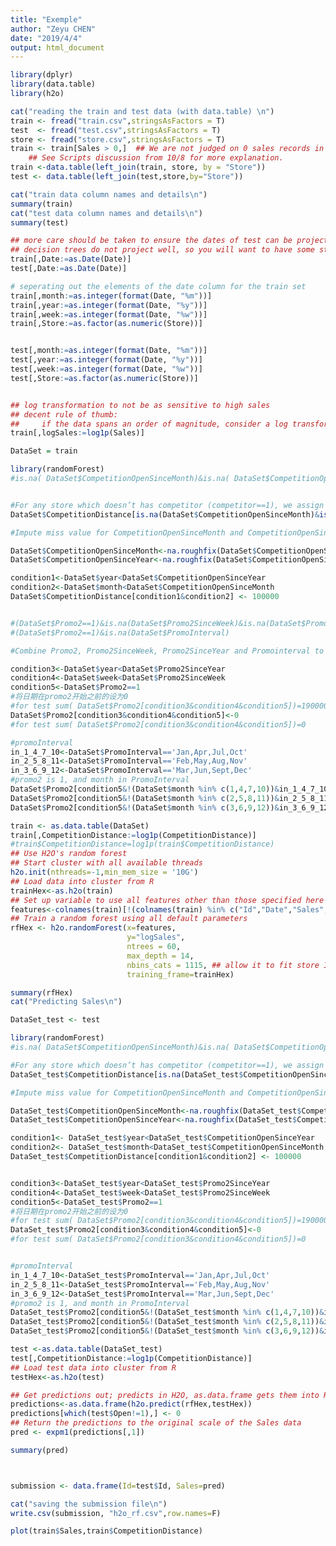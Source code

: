 ```yaml
---
title: "Exemple"
author: "Zeyu CHEN"
date: "2019/4/4"
output: html_document
---
```


```r
library(dplyr)
library(data.table)  
library(h2o)

cat("reading the train and test data (with data.table) \n")
train <- fread("train.csv",stringsAsFactors = T)
test  <- fread("test.csv",stringsAsFactors = T)
store <- fread("store.csv",stringsAsFactors = T)
train <- train[Sales > 0,]  ## We are not judged on 0 sales records in test set
    ## See Scripts discussion from 10/8 for more explanation.
train <-data.table(left_join(train, store, by = "Store"))
test <- data.table(left_join(test,store,by="Store"))

cat("train data column names and details\n")
summary(train)
cat("test data column names and details\n")
summary(test)

## more care should be taken to ensure the dates of test can be projected from train
## decision trees do not project well, so you will want to have some strategy here, if using the dates
train[,Date:=as.Date(Date)]
test[,Date:=as.Date(Date)]

# seperating out the elements of the date column for the train set
train[,month:=as.integer(format(Date, "%m"))]
train[,year:=as.integer(format(Date, "%y"))]
train[,week:=as.integer(format(Date, "%w"))]
train[,Store:=as.factor(as.numeric(Store))]


test[,month:=as.integer(format(Date, "%m"))]
test[,year:=as.integer(format(Date, "%y"))]
test[,week:=as.integer(format(Date, "%w"))]
test[,Store:=as.factor(as.numeric(Store))]


## log transformation to not be as sensitive to high sales
## decent rule of thumb: 
##     if the data spans an order of magnitude, consider a log transform
train[,logSales:=log1p(Sales)]

DataSet = train
```


```r
library(randomForest)
#is.na( DataSet$CompetitionOpenSinceMonth)&is.na( DataSet$CompetitionOpenSinceYear)&is.na( DataSet$CompetitionDistance)


#For any store which doesn’t has competitor (competitor==1), we assign CompetitionDistance as a large number 100000. 
DataSet$CompetitionDistance[is.na(DataSet$CompetitionOpenSinceMonth)&is.na( DataSet$CompetitionOpenSinceYear)&is.na( DataSet$CompetitionDistance)] <- 100000

#Impute miss value for CompetitionOpenSinceMonth and CompetitionOpenSinceYear by "na.roughfix"

DataSet$CompetitionOpenSinceMonth<-na.roughfix(DataSet$CompetitionOpenSinceMonth)
DataSet$CompetitionOpenSinceYear<-na.roughfix(DataSet$CompetitionOpenSinceYear)

condition1<-DataSet$year<DataSet$CompetitionOpenSinceYear
condition2<-DataSet$month<DataSet$CompetitionOpenSinceMonth
DataSet$CompetitionDistance[condition1&condition2] <- 100000


#(DataSet$Promo2==1)&is.na(DataSet$Promo2SinceWeek)&is.na(DataSet$Promo2SinceYear)
#(DataSet$Promo2==1)&is.na(DataSet$PromoInterval)

#Combine Promo2, Promo2SinceWeek, Promo2SinceYear and Promointerval to a promotion 2 indicator in historical sales data. The indicator indicates on a certain day whether a certain store is on promotion 2.

condition3<-DataSet$year<DataSet$Promo2SinceYear
condition4<-DataSet$week<DataSet$Promo2SinceWeek
condition5<-DataSet$Promo2==1
#将日期在promo2开始之前的设为0
#for test sum( DataSet$Promo2[condition3&condition4&condition5])=190000
DataSet$Promo2[condition3&condition4&condition5]<-0
#for test sum( DataSet$Promo2[condition3&condition4&condition5])=0

#promoInterval 
in_1_4_7_10<-DataSet$PromoInterval=='Jan,Apr,Jul,Oct'
in_2_5_8_11<-DataSet$PromoInterval=='Feb,May,Aug,Nov'
in_3_6_9_12<-DataSet$PromoInterval=='Mar,Jun,Sept,Dec'
#promo2 is 1, and month in PromoInterval
DataSet$Promo2[condition5&!(DataSet$month %in% c(1,4,7,10))&in_1_4_7_10]<-0
DataSet$Promo2[condition5&!(DataSet$month %in% c(2,5,8,11))&in_2_5_8_11]<-0
DataSet$Promo2[condition5&!(DataSet$month %in% c(3,6,9,12))&in_3_6_9_12]<-0


```

```r



train <- as.data.table(DataSet) 
train[,CompetitionDistance:=log1p(CompetitionDistance)]
#train$CompetitionDistance=log1p(train$CompetitionDistance)
## Use H2O's random forest
## Start cluster with all available threads
h2o.init(nthreads=-1,min_mem_size = '10G')
## Load data into cluster from R
trainHex<-as.h2o(train)
## Set up variable to use all features other than those specified here
features<-colnames(train)[!(colnames(train) %in% c("Id","Date","Sales","logSales","Customers","StateHoliday","SchoolHoliday","Promo2SinceWeek","Promo2SinceYear","CompetitionOpenSinceMonth","CompetitionOpenSinceYear","week"))]
## Train a random forest using all default parameters
rfHex <- h2o.randomForest(x=features,
                          y="logSales",
                          ntrees = 60,
                          max_depth = 14,
                          nbins_cats = 1115, ## allow it to fit store ID
                          training_frame=trainHex)

summary(rfHex)
cat("Predicting Sales\n")

DataSet_test <- test
```

```r

library(randomForest)
#is.na( DataSet$CompetitionOpenSinceMonth)&is.na( DataSet$CompetitionOpenSinceYear)&is.na( DataSet$CompetitionDistance)

#For any store which doesn’t has competitor (competitor==1), we assign CompetitionDistance as a large number 100000. 
DataSet_test$CompetitionDistance[is.na(DataSet_test$CompetitionOpenSinceMonth)&is.na(DataSet_test$CompetitionOpenSinceYear)&is.na( DataSet_test$CompetitionDistance)] <- 100000

#Impute miss value for CompetitionOpenSinceMonth and CompetitionOpenSinceYear by "na.roughfix"

DataSet_test$CompetitionOpenSinceMonth<-na.roughfix(DataSet_test$CompetitionOpenSinceMonth)
DataSet_test$CompetitionOpenSinceYear<-na.roughfix(DataSet_test$CompetitionOpenSinceYear)

condition1<- DataSet_test$year<DataSet_test$CompetitionOpenSinceYear
condition2<- DataSet_test$month<DataSet_test$CompetitionOpenSinceMonth
DataSet_test$CompetitionDistance[condition1&condition2] <- 100000


condition3<-DataSet_test$year<DataSet_test$Promo2SinceYear
condition4<-DataSet_test$week<DataSet_test$Promo2SinceWeek
condition5<-DataSet_test$Promo2==1
#将日期在promo2开始之前的设为0
#for test sum( DataSet$Promo2[condition3&condition4&condition5])=190000
DataSet_test$Promo2[condition3&condition4&condition5]<-0
#for test sum( DataSet$Promo2[condition3&condition4&condition5])=0


#promoInterval 
in_1_4_7_10<-DataSet_test$PromoInterval=='Jan,Apr,Jul,Oct'
in_2_5_8_11<-DataSet_test$PromoInterval=='Feb,May,Aug,Nov'
in_3_6_9_12<-DataSet_test$PromoInterval=='Mar,Jun,Sept,Dec'
#promo2 is 1, and month in PromoInterval
DataSet_test$Promo2[condition5&!(DataSet_test$month %in% c(1,4,7,10))&in_1_4_7_10]<-0
DataSet_test$Promo2[condition5&!(DataSet_test$month %in% c(2,5,8,11))&in_2_5_8_11]<-0
DataSet_test$Promo2[condition5&!(DataSet_test$month %in% c(3,6,9,12))&in_3_6_9_12]<-0
```

```r
test <-as.data.table(DataSet_test)  
test[,CompetitionDistance:=log1p(CompetitionDistance)]
## Load test data into cluster from R
testHex<-as.h2o(test)

## Get predictions out; predicts in H2O, as.data.frame gets them into R
predictions<-as.data.frame(h2o.predict(rfHex,testHex))
predictions[which(test$Open!=1),] <- 0
## Return the predictions to the original scale of the Sales data
pred <- expm1(predictions[,1])

summary(pred)



submission <- data.frame(Id=test$Id, Sales=pred)

cat("saving the submission file\n")
write.csv(submission, "h2o_rf.csv",row.names=F)

```

```r
plot(train$Sales,train$CompetitionDistance)
```